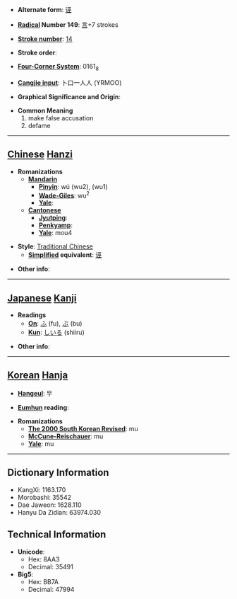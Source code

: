 * '''Alternate form''': [[诬]]

* '''[[Wiktionary:Chinese radical index| Radical]] Number 149''': [[Wiktionary:Chinese radical index 言|言]]+7 strokes

* '''[[Wiktionary:Chinese total strokes index|Stroke number]]''': [[Wiktionary:Chinese total strokes index 14|14]]

* '''Stroke order''': 

* '''[[Wiktionary:Chinese four corner index|Four-Corner System]]''': 0161<sub>8</sub>

* '''[[Wiktionary:Chinese Cangjie index|Cangjie input]]''': 卜口一人人 (YRMOO)

* '''Graphical Significance and Origin''': 

* '''Common Meaning'''
*#make false accusation
*# defame


----

== [[Chinese]] [[Hanzi]] ==

* '''Romanizations'''
** '''[[Mandarin]]'''
*** '''[[Pinyin]]''': wú (wu2), (wu1)
*** '''[[Wade-Giles]]''': wu<sup>2</sup>
*** '''[[Yale]]''': 
** '''[[Cantonese]]'''
*** '''[[Jyutping]]''':
*** '''[[Penkyamp]]''': 
*** '''[[Yale]]''': mou4

* '''Style''': [[Traditional Chinese]] 
** '''[[Simplified Chinese|Simplified]] equivalent''': [[诬]]

* '''Other info''': 

----

== [[Japanese]] [[Kanji]] ==

* '''Readings'''
** '''[[On]]''': [[ふ]] (fu), [[ぶ]] (bu)
** '''[[Kun]]''': [[しいる]] (shiiru)

* '''Other info''':  

----

== [[Korean]] [[Hanja]] ==

* '''[[Hangeul]]''': 무

* '''[[Eumhun]] reading''': 

* '''Romanizations'''
** '''[[The 2000 South Korean Revised Romanization|The 2000 South Korean Revised]]''': mu
** '''[[McCune-Reischauer]]''': mu
** '''[[Yale]]''': mu

----

== Dictionary Information ==

* KangXi: 1163.170
* Morobashi: 35542
* Dae Jaweon: 1628.110
* Hanyu Da Zidian: 63974.030

== Technical Information ==

* '''Unicode''':
** Hex: 8AA3
** Decimal: 35491
* '''Big5''':
** Hex: BB7A
** Decimal: 47994